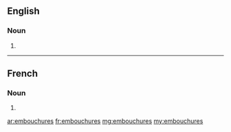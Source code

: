 ==English==

===Noun===
{{head|en|plural}}

# {{plural of|embouchure|lang=en|nocat=1}}

----

==French==

===Noun===
{{head|fr|plural}} {{f-p}}

# {{plural of|embouchure|lang=fr|nocat=1}}

[[ar:embouchures]]
[[fr:embouchures]]
[[mg:embouchures]]
[[my:embouchures]]